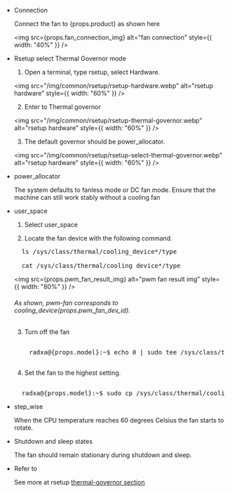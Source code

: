 - Connection

  Connect the fan to {props.product} as shown here

  <img
    src={props.fan_connection_img}
    alt="fan connection"
    style={{ width: "40%" }}
  />

- Rsetup select Thermal Governor mode

  1. Open a terminal, type rsetup, select Hardware.

  <img
    src="/img/common/rsetup/rsetup-hardware.webp"
    alt="rsetup hardware"
    style={{ width: "60%" }}
  />

  2. Enter to Thermal governor

  <img
    src="/img/common/rsetup/rsetup-thermal-governor.webp"
    alt="rsetup hardware"
    style={{ width: "60%" }}
  />

  3. The default governor should be power_allocator.

  <img
    src="/img/common/rsetup/rsetup-select-thermal-governor.webp"
    alt="rsetup hardware"
    style={{ width: "60%" }}
  />

- power_allocator

  The system defaults to fanless mode or DC fan mode. Ensure that the machine can still work stably without a cooling fan

- user_space

  1. Select user_space

  2. Locate the fan device with the following command.

  <pre>
    ls /sys/class/thermal/cooling_device*/type <br />
    cat /sys/class/thermal/cooling_device*/type
  </pre>

  <img
    src={props.pwm_fan_result_img}
    alt="pwm fan result img"
    style={{ width: "80%" }}
  />

  <h6>
    As shown, pwm-fan corresponds to cooling_device{props.pwm_fan_dev_id}.
  </h6>

  3. Turn off the fan

    <pre style={{ whiteSpace: "nowrap" }}>
      <!-- prettier-ignore -->
      radxa@{props.model}:~$ echo 0 | sudo tee /sys/class/thermal/cooling_device{props.pwm_fan_dev_id}/cur_state
    </pre>

  4. Set the fan to the highest setting.

  <pre style={{ whiteSpace: "nowrap" }}>
    <!-- prettier-ignore -->
    radxa@{props.model}:~$ sudo cp /sys/class/thermal/cooling_device{props.pwm_fan_dev_id}/max_state /sys/class/thermal/cooling_device{props.pwm_fan_dev_id}/cur_state
  </pre>

- step_wise

  When the CPU temperature reaches 60 degrees Celsius the fan starts to rotate.

- Shutdown and sleep states

  The fan should remain stationary during shutdown and sleep.

- Refer to

  See more at rsetup <a href={props.thermal_governor_path} > thermal-governor section</a>
